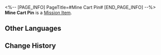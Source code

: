 <%-- [PAGE_INFO]
PageTitle=#Mine Cart Pin#
[END_PAGE_INFO] --%>
{{Item Infobox
|id          = 140033
|image       = Item Mine Cart Pin.png
|type        = Mission Item
|invCategory = Missions
|rarity      = 3
|effect      = 
|description = A part used to connect the body and chassis of a mine cart.
}}
{{Description|''"It is this small part that supports the entire structural integrity of the mine cart."''}}
'''Mine Cart Pin''' is a [[Mission Item]].

==Other Languages==
{{Other Languages
|en   = Mine Cart Pin
|zhs  = 矿车销子
|zht  = 礦車栓
|ja   = 鉱車のプラグ
|ko   = 광차 고정핀
|es   = Perno de carro minero
|fr   = Broche de chariot de mine
|ru   = Штифт вагонетки
|th   = หมุดรถขนแร่
|vi   = Then Cài Xe Khoáng
|de   = Minenwagen-Stift
|id   = Pasak Kereta Tambang
|pt   = Pino de Carrinho de Mineração
}}

==Change History==
{{Change History|1.0}}